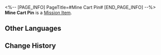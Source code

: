 <%-- [PAGE_INFO]
PageTitle=#Mine Cart Pin#
[END_PAGE_INFO] --%>
{{Item Infobox
|id          = 140033
|image       = Item Mine Cart Pin.png
|type        = Mission Item
|invCategory = Missions
|rarity      = 3
|effect      = 
|description = A part used to connect the body and chassis of a mine cart.
}}
{{Description|''"It is this small part that supports the entire structural integrity of the mine cart."''}}
'''Mine Cart Pin''' is a [[Mission Item]].

==Other Languages==
{{Other Languages
|en   = Mine Cart Pin
|zhs  = 矿车销子
|zht  = 礦車栓
|ja   = 鉱車のプラグ
|ko   = 광차 고정핀
|es   = Perno de carro minero
|fr   = Broche de chariot de mine
|ru   = Штифт вагонетки
|th   = หมุดรถขนแร่
|vi   = Then Cài Xe Khoáng
|de   = Minenwagen-Stift
|id   = Pasak Kereta Tambang
|pt   = Pino de Carrinho de Mineração
}}

==Change History==
{{Change History|1.0}}